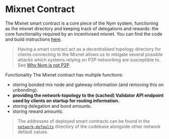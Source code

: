 # Mixnet Contract

The Mixnet smart contract is a core piece of the Nym system, functioning as the mixnet directory and keeping track of delegations and rewards: the core functionality required by an incentivised mixnet.  You can find the code and build instructions [here](https://github.com/nymtech/nym/tree/master/contracts/mixnet).

> Having a smart contract act as a decentralised topology directory for clients connecting to the Mixnet allows us to mitigate several possible attacks which systems relying on P2P networking are susceptible to. See [Why Nym is not P2P](../../nym-not-p2p).

Functionality
The Mixnet contract has multiple functions:
* storing bonded mix node and gateway information (and removing this on unbonding).
* **providing the network-topology to the (cached) Validator API endpoint used by clients on startup for routing information.**
* storing delegation and bond amounts.
* storing reward amounts.

> The addresses of deployed smart contracts can be found in the [`network-defaults`](https://github.com/nymtech/nym/blob/master/common/network-defaults/src/mainnet.rs) directory of the codebase alongside other network default values.

